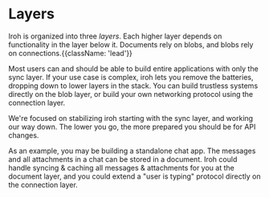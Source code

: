 
# Layers

Iroh is organized into three _layers_. Each higher layer depends on functionality in the layer below it. Documents rely on blobs, and blobs rely on connections.{{className: 'lead'}}

<Concepts>
  <Concept name="Documents" href="/docs/layers/documents" description="Collaborate on shared key-value tables of blobs with peers." />
  <Concept name="Blobs" href="/docs/layers/blobs" description="Fetch and cache byte sequences by their hash." />
  <Concept name="Connections" href="/docs/layers/connections" description="Open a connection to any available peer on the network." />
</Concepts>

Most users can and should be able to build entire applications with only the sync layer. If your use case is complex, iroh lets you remove the batteries, dropping down to lower layers in the stack. You can build trustless systems directly on the blob layer, or build your own networking protocol using the connection layer.

<Note>
We're focused on stabilizing iroh starting with the sync layer, and working our way down.
The lower you go, the more prepared you should be for API changes.
</Note>

As an example, you may be building a standalone chat app. The messages and all attachments in a chat can be stored in a document. Iroh could handle syncing & caching all messages & attachments for you at the document layer, and you could extend a "user is typing" protocol directly on the connection layer.